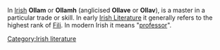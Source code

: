 In [[Irish language|Irish]] '''Ollam''' or '''Ollamh''' (anglicised '''Ollave''' or '''Ollav'''), is a master in a particular trade or skill. In early [[Irish Literature]] it generally refers to the highest rank of [[Fili]]. In modern Irish it means "[[professor]]".

{{Lit-stub}}

[[Category:Irish literature]]